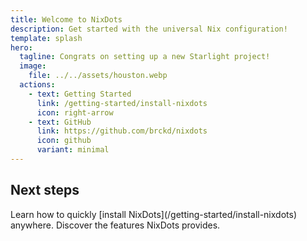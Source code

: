 ```yaml
---
title: Welcome to NixDots
description: Get started with the universal Nix configuration!
template: splash
hero:
  tagline: Congrats on setting up a new Starlight project!
  image:
    file: ../../assets/houston.webp
  actions:
    - text: Getting Started
      link: /getting-started/install-nixdots
      icon: right-arrow
    - text: GitHub
      link: https://github.com/brckd/nixdots
      icon: github
      variant: minimal
---
```



## Next steps

<CardGrid stagger>
  <Card title="Install NixDots" icon="rocket">
    Learn how to quickly [install NixDots](/getting-started/install-nixdots)
    anywhere.
  </Card>
  <Card title="Discover Features" icon="star">
    Discover the features NixDots provides.
  </Card>
</CardGrid>
